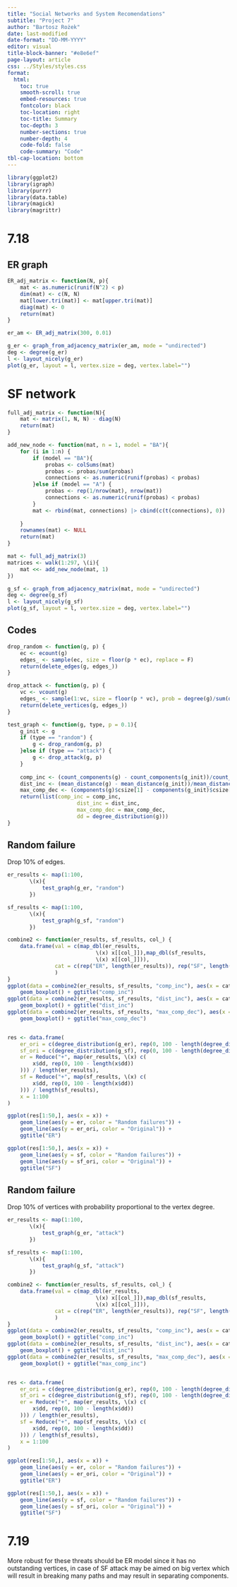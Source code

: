 ```yaml
---
title: "Social Networks and System Recomendations"
subtitle: "Project 7"
author: "Bartosz Rożek"
date: last-modified
date-format: "DD-MM-YYYY"
editor: visual
title-block-banner: "#e8e6ef"
page-layout: article
css: ../Styles/styles.css
format: 
  html:
    toc: true
    smooth-scroll: true
    embed-resources: true
    fontcolor: black
    toc-location: right
    toc-title: Summary
    toc-depth: 3
    number-sections: true
    number-depth: 4
    code-fold: false
    code-summary: "Code"
tbl-cap-location: bottom
---
```


```r
library(ggplot2)
library(igraph)
library(purrr)
library(data.table)
library(magick)
library(magrittr)
```

# 7.18

## ER graph

```r
ER_adj_matrix <- function(N, p){
    mat <- as.numeric(runif(N^2) < p)
    dim(mat) <- c(N, N)
    mat[lower.tri(mat)] <- mat[upper.tri(mat)]
    diag(mat) <- 0
    return(mat)
}

er_am <- ER_adj_matrix(300, 0.01)

g_er <- graph_from_adjacency_matrix(er_am, mode = "undirected")
deg <- degree(g_er)
l <- layout_nicely(g_er)
plot(g_er, layout = l, vertex.size = deg, vertex.label="")

```

# SF network

```r
full_adj_matrix <- function(N){
    mat <- matrix(1, N, N) - diag(N)
    return(mat)
}

add_new_node <- function(mat, n = 1, model = "BA"){
    for (i in 1:n) {
        if (model == "BA"){
            probas <- colSums(mat)
            probas <- probas/sum(probas)
            connections <- as.numeric(runif(probas) < probas)
        }else if (model == "A") {
            probas <- rep(1/nrow(mat), nrow(mat))
            connections <- as.numeric(runif(probas) < probas)
        }
        mat <- rbind(mat, connections) |> cbind(c(t(connections), 0)) 
            
    }
    rownames(mat) <- NULL
    return(mat)
}

mat <- full_adj_matrix(3)
matrices <- walk(1:297, \(i){
    mat <<- add_new_node(mat, 1)
})

g_sf <- graph_from_adjacency_matrix(mat, mode = "undirected")
deg <- degree(g_sf)
l <- layout_nicely(g_sf)
plot(g_sf, layout = l, vertex.size = deg, vertex.label="")
```

## Codes


```r

drop_random <- function(g, p) {
    ec <- ecount(g)
    edges_ <- sample(ec, size = floor(p * ec), replace = F)
    return(delete_edges(g, edges_))
}

drop_attack <- function(g, p) {
    vc <- vcount(g)
    edges_ <- sample(1:vc, size = floor(p * vc), prob = degree(g)/sum(degree(g)), replace = F)
    return(delete_vertices(g, edges_))
}

```

```r
test_graph <- function(g, type, p = 0.1){
    g_init <- g
    if (type == "random") {
        g <- drop_random(g, p)    
    }else if (type == "attack") {
        g <- drop_attack(g, p)
    }
    
    comp_inc <- (count_components(g) - count_components(g_init))/count_components(g_init)
    dist_inc <- (mean_distance(g) - mean_distance(g_init))/mean_distance(g_init)
    max_comp_dec <- (components(g)$csize[1] - components(g_init)$csize[1])/components(g_init)$csize[1] 
    return(list(comp_inc = comp_inc,
                      dist_inc = dist_inc,
                      max_comp_dec = max_comp_dec, 
                      dd = degree_distribution(g)))
}
```


## Random failure

Drop 10% of edges.

```r

er_results <- map(1:100, 
       \(x){
           test_graph(g_er, "random")
       })

sf_results <- map(1:100, 
       \(x){
           test_graph(g_sf, "random")
       })

combine2 <- function(er_results, sf_results, col_) {
    data.frame(val = c(map_dbl(er_results,
                            \(x) x[[col_]]),map_dbl(sf_results,
                            \(x) x[[col_]])),
               cat = c(rep("ER", length(er_results)), rep("SF", length(er_results)))
               )
}
ggplot(data = combine2(er_results, sf_results, "comp_inc"), aes(x = cat, y = val)) +
    geom_boxplot() + ggtitle("comp_inc")
ggplot(data = combine2(er_results, sf_results, "dist_inc"), aes(x = cat, y = val)) +
    geom_boxplot() + ggtitle("dist_inc")
ggplot(data = combine2(er_results, sf_results, "max_comp_dec"), aes(x = cat, y = val)) +
    geom_boxplot() + ggtitle("max_comp_dec")


res <- data.frame(
    er_ori = c(degree_distribution(g_er), rep(0, 100 - length(degree_distribution(g_er)))),
    sf_ori = c(degree_distribution(g_sf), rep(0, 100 - length(degree_distribution(g_sf)))),
    er = Reduce("+", map(er_results, \(x) c(
        x$dd, rep(0, 100 - length(x$dd))
    ))) / length(er_results),
    sf = Reduce("+", map(sf_results, \(x) c(
        x$dd, rep(0, 100 - length(x$dd))
    ))) / length(sf_results),
    x = 1:100
)

ggplot(res[1:50,], aes(x = x)) +
    geom_line(aes(y = er, color = "Random failures")) + 
    geom_line(aes(y = er_ori, color = "Original")) + 
    ggtitle("ER")

ggplot(res[1:50,], aes(x = x)) +
    geom_line(aes(y = sf, color = "Random failures")) + 
    geom_line(aes(y = sf_ori, color = "Original")) + 
    ggtitle("SF")

```



## Random failure

Drop 10% of vertices with probability proportional to the vertex degree.

```r

er_results <- map(1:100, 
       \(x){
           test_graph(g_er, "attack")
       })

sf_results <- map(1:100, 
       \(x){
           test_graph(g_sf, "attack")
       })

combine2 <- function(er_results, sf_results, col_) {
    data.frame(val = c(map_dbl(er_results,
                            \(x) x[[col_]]),map_dbl(sf_results,
                            \(x) x[[col_]])),
               cat = c(rep("ER", length(er_results)), rep("SF", length(er_results)))
               )
}
ggplot(data = combine2(er_results, sf_results, "comp_inc"), aes(x = cat, y = val)) +
    geom_boxplot() + ggtitle("comp_inc")
ggplot(data = combine2(er_results, sf_results, "dist_inc"), aes(x = cat, y = val)) +
    geom_boxplot() + ggtitle("dist_inc")
ggplot(data = combine2(er_results, sf_results, "max_comp_dec"), aes(x = cat, y = val)) +
    geom_boxplot() + ggtitle("max_comp_inc")


res <- data.frame(
    er_ori = c(degree_distribution(g_er), rep(0, 100 - length(degree_distribution(g_er)))),
    sf_ori = c(degree_distribution(g_sf), rep(0, 100 - length(degree_distribution(g_sf)))),
    er = Reduce("+", map(er_results, \(x) c(
        x$dd, rep(0, 100 - length(x$dd))
    ))) / length(er_results),
    sf = Reduce("+", map(sf_results, \(x) c(
        x$dd, rep(0, 100 - length(x$dd))
    ))) / length(sf_results),
    x = 1:100
)

ggplot(res[1:50,], aes(x = x)) +
    geom_line(aes(y = er, color = "Random failures")) + 
    geom_line(aes(y = er_ori, color = "Original")) + 
    ggtitle("ER")

ggplot(res[1:50,], aes(x = x)) +
    geom_line(aes(y = sf, color = "Random failures")) + 
    geom_line(aes(y = sf_ori, color = "Original")) + 
    ggtitle("SF")

```

# 7.19 

More robust for these threats should be ER model since it has no outstanding vertices, in case of SF 
attack may be aimed on big vertex which will result in breaking many paths and may result in separating
components.